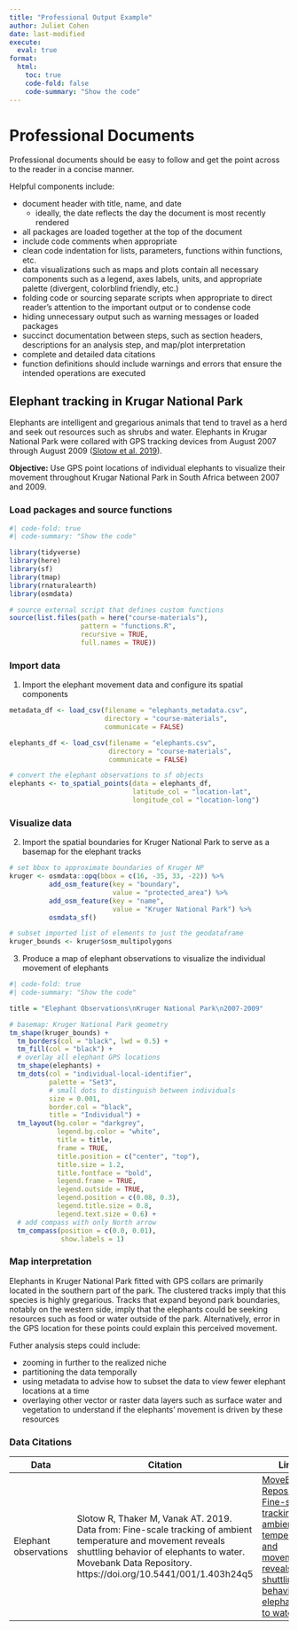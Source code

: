 ```yaml
---
title: "Professional Output Example"
author: Juliet Cohen
date: last-modified
execute: 
  eval: true
format:
  html:
    toc: true
    code-fold: false
    code-summary: "Show the code"
---
```


# Professional Documents

Professional documents should be easy to follow and get the point across to the reader in a concise manner.

Helpful components include:

-   document header with title, name, and date
    -   ideally, the date reflects the day the document is most recently rendered
-   all packages are loaded together at the top of the document
-   include code comments when appropriate
-   clean code indentation for lists, parameters, functions within functions, etc.
-   data visualizations such as maps and plots contain all necessary components such as a legend, axes labels, units, and appropriate palette (divergent, colorblind friendly, etc.)
-   folding code or sourcing separate scripts when appropriate to direct reader's attention to the important output or to condense code
-   hiding unnecessary output such as warning messages or loaded packages
-   succinct documentation between steps, such as section headers, descriptions for an analysis step, and map/plot interpretation
- complete and detailed data citations
- function definitions should include warnings and errors that ensure the intended operations are executed

## Elephant tracking in Krugar National Park

Elephants are intelligent and gregarious animals that tend to travel as a herd and seek out resources such as shrubs and water. Elephants in Krugar National Park were collared with GPS tracking devices from August 2007 through August 2009 ([Slotow et al. 2019](https://datarepository.movebank.org/entities/datapackage/b777279a-581d-43ce-b790-8e60304fb8b4)).

**Objective:** Use GPS point locations of individual elephants to visualize their movement throughout Krugar National Park in South Africa between 2007 and 2009.

### Load packages and source functions

```r
#| code-fold: true
#| code-summary: "Show the code"

library(tidyverse)
library(here)
library(sf)
library(tmap)
library(rnaturalearth)
library(osmdata)

# source external script that defines custom functions
source(list.files(path = here("course-materials"),
                  pattern = "functions.R",
                  recursive = TRUE,
                  full.names = TRUE))
```

### Import data

1. Import the elephant movement data and configure its spatial components

```r
metadata_df <- load_csv(filename = "elephants_metadata.csv",
                        directory = "course-materials",
                        communicate = FALSE)

elephants_df <- load_csv(filename = "elephants.csv",
                         directory = "course-materials",
                         communicate = FALSE)

# convert the elephant observations to sf objects
elephants <- to_spatial_points(data = elephants_df,
                               latitude_col = "location-lat",
                               longitude_col = "location-long")
```

### Visualize data

2. Import the spatial boundaries for Kruger National Park to serve as a basemap for the elephant tracks

```r
# set bbox to approximate boundaries of Kruger NP
kruger <- osmdata::opq(bbox = c(16, -35, 33, -22)) %>%
          add_osm_feature(key = "boundary", 
                          value = "protected_area") %>%
          add_osm_feature(key = "name", 
                          value = "Kruger National Park") %>%
          osmdata_sf()

# subset imported list of elements to just the geodataframe
kruger_bounds <- kruger$osm_multipolygons
```

3. Produce a map of elephant observations to visualize the individual movement of elephants

```r
#| code-fold: true
#| code-summary: "Show the code"

title = "Elephant Observations\nKruger National Park\n2007-2009"

# basemap: Kruger National Park geometry
tm_shape(kruger_bounds) +
  tm_borders(col = "black", lwd = 0.5) +
  tm_fill(col = "black") +
  # overlay all elephant GPS locations 
  tm_shape(elephants) +
  tm_dots(col = "individual-local-identifier",
          palette = "Set3",
          # small dots to distinguish between individuals
          size = 0.001,
          border.col = "black",
          title = "Individual") +
  tm_layout(bg.color = "darkgrey",
            legend.bg.color = "white",
            title = title,
            frame = TRUE,
            title.position = c("center", "top"),
            title.size = 1.2,
            title.fontface = "bold",
            legend.frame = TRUE,
            legend.outside = TRUE,
            legend.position = c(0.08, 0.3),
            legend.title.size = 0.8,
            legend.text.size = 0.6) +
  # add compass with only North arrow
  tm_compass(position = c(0.0, 0.01),
             show.labels = 1)
```


### Map interpretation

Elephants in Kruger National Park fitted with GPS collars are primarily located in the southern part of the park. The clustered tracks imply that this species is highly gregarious. Tracks that expand beyond park boundaries, notably on the western side, imply that the elephants could be seeking resources such as food or water outside of the park. Alternatively, error in the GPS location for these points could explain this perceived movement.

Futher analysis steps could include:

- zooming in further to the realized niche
- partitioning the data temporally
- using metadata to advise how to subset the data to view fewer elephant locations at a time
- overlaying other vector or raster data layers such as surface water and vegetation to understand if the elephants' movement is driven by these resources 

### Data Citations

| Data | Citation | Link |
|------|----------|------|
| Elephant observations | Slotow R, Thaker M, Vanak AT. 2019. Data from: Fine-scale tracking of ambient temperature and movement reveals shuttling behavior of elephants to water. Movebank Data Repository. https://doi.org/10.5441/001/1.403h24q5 | [MoveBank Repository: Fine-scale tracking of ambient temperature and movement reveals shuttling behavior of elephants to water](https://datarepository.movebank.org/entities/datapackage/b777279a-581d-43ce-b790-8e60304fb8b4) |




